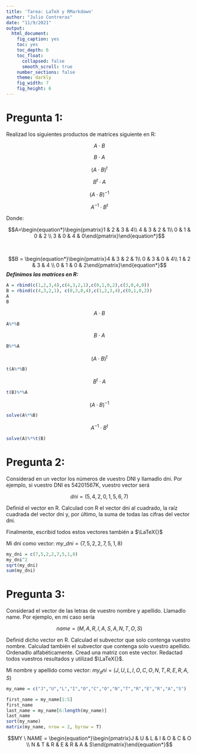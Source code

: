 ```yaml
---
title: 'Tarea: LaTeX y RMarkdown'
author: "Julio Contreras"
date: "11/9/2021"
output:
  html_document:
    fig_caption: yes
    toc: yes
    toc_depth: 6
    toc_float:
      collapsed: false
      smooth_scroll: true 
    number_sections: false
    theme: darkly
    fig_width: 7
    fig_height: 6
---
```


<style>
body {
text-align: justify
h1.title: left}
</style>

<style type="text/css">

h1.title {
  font-size: 45px;
  color: #fc9272;
  text-align: center;
}

h4.author {
  font-size: 25px;
  color: #fc9272;
  text-align: center;
}
h4.date {
  font-size: 20px;
  color: #fc9272;
  text-align: center;
}
</style>

# Pregunta 1: 
Realizad los siguientes productos de matrices siguiente en R:

$$A \cdot B$$

$$B \cdot A$$

$$(A \cdot B)^{t}$$

$$B^{t} \cdot A$$

$$(A \cdot B)^{-1}$$

$$A^{-1} \cdot B^{t}$$



Donde:



$$A=\begin{equation*}\begin{pmatrix}1 & 2 & 3 & 4\\ 4 & 3 & 2 & 1\\ 0 & 1 & 0 & 2 \\ 3 & 0 & 4 & 0\end{pmatrix}\end{equation*}$$

<br/>

$$B = \begin{equation*}\begin{pmatrix}4 & 3 & 2 & 1\\ 0 & 3 & 0 & 4\\ 1 & 2 & 3 & 4 \\ 0 & 1 & 0 & 2\end{pmatrix}\end{equation*}$$
***Definimos las matrices en R:***

```r
A = rbind(c(1,2,3,4),c(4,3,2,1),c(0,1,0,2),c(3,0,4,0))
B = rbind(c(4,3,2,1), c(0,3,0,4),c(1,2,3,4),c(0,1,0,2))
A
B
```

$$A \cdot B$$
```r
A%*%B
```


$$B \cdot A$$
```r
B%*%A
```
$$(A \cdot B)^{t}$$
```r
t(A%*%B)
```
$$B^{t} \cdot A$$
```r
t(B)%*%A
```
$$(A \cdot B)^{-1}$$
```r
solve(A%*%B)
```
$$A^{-1} \cdot B^{t}$$
```r
solve(A)%*%t(B)
```

# Pregunta 2:
Considerad en un vector los números de vuestro DNI y llamadlo dni. Por ejemplo, si vuestro DNI es 54201567K, vuestro vector será

$$dni = (5, 4, 2, 0, 1, 5, 6, 7)$$

Definid el vector en R. Calculad con R el vector dni al cuadrado, la raíz cuadrada del vector dni y, por último, la suma de todas las cifras del vector dni.

Finalmente, escribid todos estos vectores también a $\LaTeX{}$

Mi dni como vector: $my\_dni = (7,5,2,2,7,5,1,8)$

```r
my_dni = c(7,5,2,2,7,5,1,8)
my_dni^2
sqrt(my_dni)
sum(my_dni)
```

# Pregunta 3:
Considerad el vector de las letras de vuestro nombre y apellido. Llamadlo name. Por ejemplo, en mi caso sería

$$name = (M, A, R, I, A, S, A, N, T, O, S)$$

Definid dicho vector en R. Calculad el subvector que solo contenga vuestro nombre. Calculad también el subvector que contenga solo vuestro apellido. Ordenadlo alfabéticamente. Cread una matriz con este vector. Redactad todos vuestros resultados y utilizad $\LaTeX{}$.

Mi nombre y apellido como vector: $my_dni = (J,U,L,I,O,C,O,N,T,R,E,R,A,S)$

```r
my_name = c("J","U","L","I","O","C","O","N","T","R","E","R","A","S")
```

```r
first_name = my_name[1:5]
first_name
last_name = my_name[6:length(my_name)]
last_name
sort(my_name)
matrix(my_name, nrow = 2, byrow = T)
```
$$MY \ NAME = \begin{equation*}\begin{pmatrix}J & U & L & I & O & C & O \\ N & T & R & E & R & A & S\end{pmatrix}\end{equation*}$$
